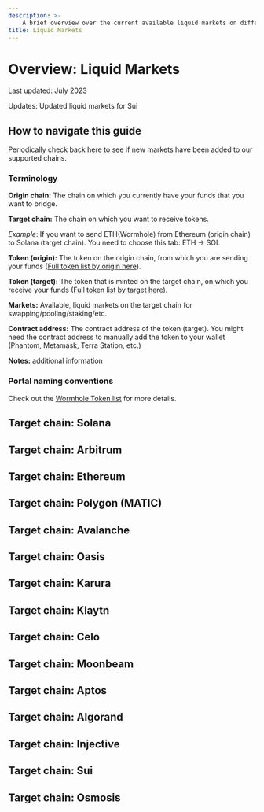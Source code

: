 ```yaml
---
description: >- 
    A brief overview over the current available liquid markets on different chains.
title: Liquid Markets
---
```



# Overview: Liquid Markets

Last updated: July 2023&#x20;

Updates: Updated liquid markets for Sui&#x20;

## How to navigate this guide

Periodically check back here to see if new markets have been added to our supported chains.

### Terminology

**Origin chain:** The chain on which you currently have your funds that you want to bridge.

**Target chain:** The chain on which you want to receive tokens.&#x20;

_Example_: If you want to send ETH(Wormhole) from Ethereum (origin chain) to Solana (target chain). You need to choose this tab: ETH -> SOL

**Token (origin):** The token on the origin chain, from which you are sending your funds ([Full token list by origin here](https://github.com/certusone/wormhole-token-list/blob/main/content/by_source.csv)).

**Token (target):** The token that is minted on the target chain, on which you receive your funds ([Full token list by target here](https://github.com/certusone/wormhole-token-list/blob/main/content/by_dest.csv)).

**Markets:** Available, liquid markets on the target chain for swapping/pooling/staking/etc.

**Contract address:** The contract address of the token (target). You might need the contract address to manually add the token to your wallet (Phantom, Metamask, Terra Station, etc.)

**Notes:** additional information

### Portal naming conventions&#x20;

Check out the [Wormhole Token list](https://github.com/certusone/wormhole-token-list/blob/main/README.md) for more details.&#x20;

## Target chain: Solana

<Tabs>
  <TabItem value="ETH -> SOL" label="ETH -> SOL" default>
    <EthSol />
  </TabItem>
  <TabItem value="BSC -> SOL" label="BSC -> SOL">
    <BscSol />
  </TabItem>
  <TabItem value="MATIC -> SOL" label="MATIC -> SOL">
    <MaticSol />
  </TabItem>
</Tabs>

## Target chain: Arbitrum

<Tabs>
  <TabItem value="SOL -> ARB" label="SOL -> ARB">
    <SolArb />
  </TabItem>
</Tabs>

## Target chain: Ethereum

<Tabs>
  <TabItem value="SOL -> ETH" label="SOL -> ETH" default>
    <SolEth />
  </TabItem>
  <TabItem value="NEAR -> ETH" label="NEAR -> ETH" >
    <NearEth />
  </TabItem>
</Tabs>

## Target chain: Polygon (MATIC)

<Tabs>
  <TabItem value="AVAX-> MATIC" label="AVAX-> MATIC" default>
    <AvaxMatic />
  </TabItem>
  <TabItem value="SOL ->MATIC" label="SOL ->MATIC">
    <SolMatic />
  </TabItem>
</Tabs>

## Target chain: Avalanche

<Tabs>
  <TabItem value="MATIC ->AVAX" label="MATIC ->AVAX" default>
    <MaticAvax />
  </TabItem>
</Tabs>

## Target chain: Oasis

<Tabs>
  <TabItem value="ETH -> OASIS" label="ETH -> OASIS" default>
    <EthOasis />
  </TabItem>
  <TabItem value="SOL -> OASIS" label="SOL -> OASIS">
    <SolOasis />
  </TabItem>
</Tabs>

## Target chain: Karura

<Tabs>
  <TabItem value="ETH -> KARURA" label="ETH -> KARURA" default>
    <EthKarura />
  </TabItem>
  <TabItem value="SOL ->KARURA" label="SOL ->KARURA">
    <SolKarura />
  </TabItem>
</Tabs>

## Target chain: Klaytn

<Tabs>
  <TabItem value="ETH-> KLAYTN" label="ETH-> KLAYTN" default>
    <EthKlaytn />
  </TabItem>
  <TabItem value="BSC -> KLAYTN" label="BSC -> KLAYTN">
    <BscKlaytn />
  </TabItem>
  <TabItem value="SOL -> KLAYTN" label="SOL -> KLAYTN">
    <SolKlaytn />
  </TabItem>
  <TabItem value="AVAX -> KLAYTN" label="AVAX -> KLAYTN">
    <AvaxKlytn />
  </TabItem>
</Tabs>

## Target chain: Celo

<Tabs>
  <TabItem value="ETH -> CELO" label="ETH -> CELO" default>
    <EthCelo />
  </TabItem>
  <TabItem value="SOL -> CELO" label="SOL -> CELO">
    <SolCelo />
  </TabItem>
  <TabItem value="OASIS -> CELO" label="OASIS -> CELO">
    <OasisCelo />
  </TabItem>
</Tabs>

## Target chain: Moonbeam

<Tabs>
  <TabItem value="ETH -> MOONBEAM" label="ETH -> MOONBEAM" default>
    <EthMoonbeam />
  </TabItem>
  <TabItem value="BSC -> MOONBEAM" label="BSC -> MOONBEAM">
    <BscMoonbeam />
  </TabItem>
  <TabItem value="SOL -> MOONBEAM" label="SOL -> MOONBEAM">
    <SolMoonbean />
  </TabItem>
</Tabs>

## Target chain: Aptos

<Tabs>
  <TabItem value="ETH -> APTOS" label="ETH -> APTOS" default>
    <EthAptos />
  </TabItem>
</Tabs>

## Target chain: Algorand

<Tabs>
  <TabItem value="ETH -> ALGORAND" label="ETH -> ALGORAND" default>
    <EthAlgorand />
  </TabItem>
  <TabItem value="SOL -> ALGORAND" label="SOL -> ALGORAND" default>
    <SolAlgorand />
  </TabItem>
  <TabItem value="AVAX -> ALGORAND" label="AVAX -> ALGORAND" default>
    <AvaxAlgorand />
  </TabItem>
</Tabs>

## Target chain: Injective

<Tabs>
  <TabItem value="SOL -> INJECTIVE" label="SOL -> INJECTIVE" default>
    <SolInjective />
  </TabItem>
  <TabItem value="ETH -> INJECTIVE" label="ETH -> INJECTIVE" >
    <EthInjective />
  </TabItem>
</Tabs>

## Target chain: Sui

<Tabs>
  <TabItem value="ETH -> SUI" label="ETH -> SUI" default>
    <EthSui />
  </TabItem>
  <TabItem value="SOL -> SUI" label="SOL -> SUI" default>
    <SolSui />
  </TabItem>
</Tabs>

## Target chain: Osmosis

<Tabs>
  <TabItem value="SOL -> OSMO" label="SOL -> OSMO" default>
    <SolOsmosis />
  </TabItem>
  <TabItem value="SUI -> OSMO" label="SUI -> OSMO" default>
    <SuiOsmosis />
  </TabItem>
  <TabItem value="APTOS -> OSMO" label="APTOS -> OSMO" default>
    <AptosOsmosis />
  </TabItem>
</Tabs>
